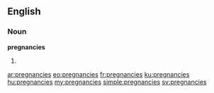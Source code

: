 ==English==

===Noun===
'''pregnancies'''

# {{plural of|pregnancy}}

[[ar:pregnancies]]
[[eo:pregnancies]]
[[fr:pregnancies]]
[[ku:pregnancies]]
[[hu:pregnancies]]
[[my:pregnancies]]
[[simple:pregnancies]]
[[sv:pregnancies]]